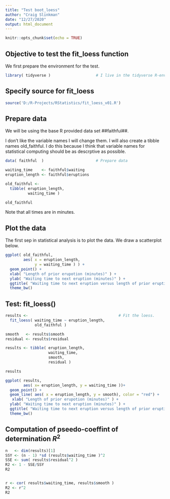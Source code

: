 ```yaml
---
title: "Test boot_loess"
author: "Craig Slinkman"
date: "12/27/2020"
output: html_document
---
```


```r
knitr::opts_chunk$set(echo = TRUE)
```

## Objective to test the fit_loess function

We first prepare the environment for the test. 

```r
library( tidyverse )                    # I live in the tidyverse R-environment.
```

## Specify source for fit_loess

```r
source('D:/R-Projects/RStatistics/fit_loess_v01.R')

```


## Prepare data

We will be using the base R provided data set ##faithful##.  

I don't like the variable names I will change them.  I will also create a tibble names old_faithful. I do this because I think that variable names for statistical computing should be as descrptive as possible.

```r
data( faithful  )                       # Prepare data

waiting_time    <- faithful$waiting
eruption_length <- faithful$eruptions

old_faithful <- 
  tibble( eruption_length,
          waiting_time )

old_faithful
```

Note that all times are in minutes.  


## Plot the data

The first sep in statistical analysis is to plot the data.  We draw a scatterplot below.

```r

ggplot( old_faithful,
        aes( x = eruption_length,
             y = waiting_time ) ) +
  geom_point() +
  xlab( "Length of prior erupotion (minutes)" ) +
  ylab( "Waiting time to next eruption (minutes)" ) +
  ggtitle( "Waiting time to next eruption versus length of prior eruption" ) +
  theme_bw()
```

## Test: fit_loess()

```r
results <-                                        # Fit the loess.
  fit_loess( waiting_time ~ eruption_length,
             old_faithful )

smooth   <- results$smooth 
residual <- results$residual

results <- tibble( eruption_length,
                   waiting_time,
                   smooth,
                   residual )

results

ggplot( results, 
        aes( x= eruption_length, y = waiting_time ))+
  geom_point() +
  geom_line( aes( x = eruption_length, y = smooth), color = "red") +
   xlab( "Length of prior erupotion (minutes)" ) +
  ylab( "Waiting time to next eruption (minutes)" ) +
  ggtitle( "Waiting time to next eruption versus length of prior eruption with loess smooth" ) +
  theme_bw()

```

## Computation of pseedo-coeffint of determination $R^2$

```r
n   <- dim(results)[1]
SSY <- (n - 1) *sd (results$waiting_time )^2
SSE <- sum( results$residual^2 )
R2 <- 1 - SSE/SSY
R2


r <- cor( results$waiting_time, results$smooth )
R2 <- r^2
R2
```

